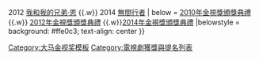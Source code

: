 {{Navbox
| name = 大马金视奖最受欢迎电视剧
| titlestyle = background：Light Blue
| title = {{MAS}} [[大马NTV7金视奖]] - [[金視獎獎項列表#大马金视奖最受欢迎电视剧|最受欢迎电视剧]]
| groupstyle = background：#dcb28c
| group1 = 2010年代
| list1 = 2010 [[女头家]] {{.w}} 2012 [[我和我的兄弟·恩]] {{.w}} 2014 [[無間行者]]
| below = [[2010年金視獎頒獎典禮]] {{.w}} [[2012年金視獎頒獎典禮]] {{.w}}[[2014年金視獎頒獎典禮]]
|belowstyle = background: #ffe0c3; text-align: center
}}<noinclude>
[[Category:大马金视奖模板]]
[[Category:電視劇獲獎與提名列表]]
</noinclude>